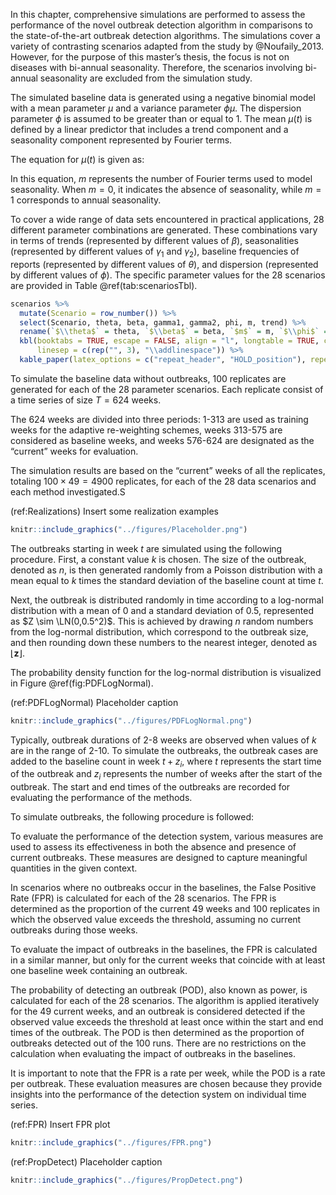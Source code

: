 \chapter{Simulation study}

In this chapter, comprehensive simulations are performed to assess the performance of the novel outbreak detection algorithm in comparisons to the state-of-the-art outbreak detection algorithms. The simulations cover a variety of contrasting scenarios adapted from the study by @Noufaily_2013. However, for the purpose of this master's thesis, the focus is not on diseases with bi-annual seasonality. Therefore, the scenarios involving bi-annual seasonality are excluded from the simulation study.

\section{The simulated baseline data}

The simulated baseline data is generated using a negative binomial model with a mean parameter $\mu$ and a variance parameter $\phi\mu$. The dispersion parameter $\phi$ is assumed to be greater than or equal to 1. The mean $\mu(t)$ is defined by a linear predictor that includes a trend component and a seasonality component represented by Fourier terms.

The equation for $\mu(t)$ is given as:

\begin{equation}
\mu(t)=\exp\left(\theta+\beta_t+\sum_{j=1}^m \left(\gamma_1 \cos\left(\frac{2\pi jt}{52}\right) + \gamma_2 \sin \left(\frac{2\pi jt}{52} \right)\right)\right)
\end{equation}

In this equation, $m$ represents the number of Fourier terms used to model seasonality. When $m=0$, it indicates the absence of seasonality, while $m=1$ corresponds to annual seasonality.

To cover a wide range of data sets encountered in practical applications, 28 different parameter combinations are generated. These combinations vary in terms of trends (represented by different values of $\beta$), seasonalities (represented by different values of $\gamma_1$ and $\gamma_2$), baseline frequencies of reports (represented by different values of $\theta$), and dispersion (represented by different values of $\phi$). The specific parameter values for the 28 scenarios are provided in Table \@ref(tab:scenariosTbl).

```r

scenarios %>%
  mutate(Scenario = row_number()) %>%
  select(Scenario, theta, beta, gamma1, gamma2, phi, m, trend) %>%
  rename(`$\\theta$` = theta, `$\\beta$` = beta, `$m$` = m, `$\\phi$` = phi, `$\\gamma_1$` = gamma1, `$\\gamma_2$` = gamma2, Trend = trend) %>%
  kbl(booktabs = TRUE, escape = FALSE, align = "l", longtable = TRUE, caption = "Parameters and criteria utilized to generate the 28 scenarios.",
      linesep = c(rep("", 3), "\\addlinespace")) %>%
  kable_paper(latex_options = c("repeat_header", "HOLD_position"), repeat_header_method = c("replace"))

```


To simulate the baseline data without outbreaks, 100 replicates are generated for each of the 28 parameter scenarios. Each replicate consist of a time series of size $T=624$ weeks. 

The 624 weeks are divided into three periods: 1-313 are used as training weeks for the adaptive re-weighting schemes, weeks 313-575 are considered as baseline weeks, and weeks 576-624 are designated as the "current" weeks for evaluation. 

The simulation results are based on the "current" weeks of all the replicates, totaling $100\times 49=4900$ replicates, for each of the 28 data scenarios and each method investigated.S

(ref:Realizations) Insert some realization examples

```r

knitr::include_graphics("../figures/Placeholder.png")

```


\section{The simulated outbreaks}

The outbreaks starting in week $t$ are simulated using the following procedure. First, a constant value $k$ is chosen. The size of the outbreak, denoted as $n$, is then generated randomly from a Poisson distribution with a mean equal to $k$ times the standard deviation of the baseline count at time $t$.

Next, the outbreak is distributed randomly in time according to a log-normal distribution with a mean of 0 and a standard deviation of 0.5, represented as $Z \sim \LN(0,0.5^2)$. This is achieved by drawing $n$ random numbers from the log-normal distribution, which correspond to the outbreak size, and then rounding down these numbers to the nearest integer, denoted as $\lfloor \boldsymbol{z} \rfloor$.

The probability density function for the log-normal distribution is visualized in Figure \@ref(fig:PDFLogNormal).

(ref:PDFLogNormal) Placeholder caption

```r

knitr::include_graphics("../figures/PDFLogNormal.png")

```

Typically, outbreak durations of 2-8 weeks are observed when values of $k$ are in the range of 2-10. To simulate the outbreaks, the outbreak cases are added to the baseline count in week $t+z_i$, where $t$ represents the start time of the outbreak and $z_i$ represents the number of weeks after the start of the outbreak. The start and end times of the outbreaks are recorded for evaluating the performance of the methods.

To simulate outbreaks, the following procedure is followed:

\begin{itemize} 
\item \textit{Outbreaks in baseline weeks.} For each data series, four outbreaks are generated. The start time of each outbreak is randomly selected from the baseline weeks (weeks 313-575). The value of $k$ is sampled randomly with replacement from the set $\{2, 3, 5, 10\}$. It should be noted that different outbreaks are generated for each of the 2800 runs.
\item \textit{Outbreaks in current weeks.} For each data series, one outbreak is generated. The start time of the outbreak is randomly chosen from the last 49 weeks (weeks 576-624). The value of $k$ is sampled randomly in the range of 1 to 10. Similar to the previous case, different outbreaks are generated for each of the 2800 runs.
\end{itemize}

\section{Evaluation measures}

To evaluate the performance of the detection system, various measures are used to assess its effectiveness in both the absence and presence of current outbreaks. These measures are designed to capture meaningful quantities in the given context.

In scenarios where no outbreaks occur in the baselines, the False Positive Rate (FPR) is calculated for each of the 28 scenarios. The FPR is determined as the proportion of the current 49 weeks and 100 replicates in which the observed value exceeds the threshold, assuming no current outbreaks during those weeks.

To evaluate the impact of outbreaks in the baselines, the FPR is calculated in a similar manner, but only for the current weeks that coincide with at least one baseline week containing an outbreak.

The probability of detecting an outbreak (POD), also known as power, is calculated for each of the 28 scenarios. The algorithm is applied iteratively for the 49 current weeks, and an outbreak is considered detected if the observed value exceeds the threshold at least once within the start and end times of the outbreak. The POD is then determined as the proportion of outbreaks detected out of the 100 runs. There are no restrictions on the calculation when evaluating the impact of outbreaks in the baselines.

It is important to note that the FPR is a rate per week, while the POD is a rate per outbreak. These evaluation measures are chosen because they provide insights into the performance of the detection system on individual time series.

\section{Results of the simulations}

(ref:FPR) Insert FPR plot

```r

knitr::include_graphics("../figures/FPR.png")

```


(ref:PropDetect) Placeholder caption

```r

knitr::include_graphics("../figures/PropDetect.png")

```


\cleardoublepage
